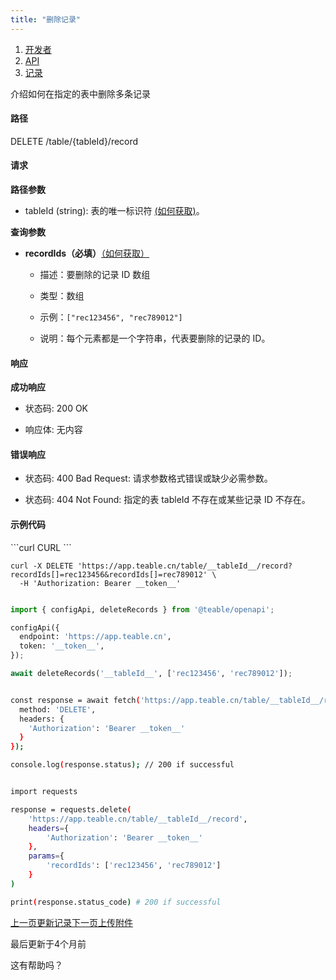 ```yaml
---
title: "删除记录"
---
```


1. [开发者](/kai-fa-zhe)
2. [API](/kai-fa-zhe/api)
3. [记录](/kai-fa-zhe/api/ji-lu)

介绍如何在指定的表中删除多条记录

#### 路径

DELETE /table/\{tableId}/record

#### 请求

**路径参数**

* tableId (string): 表的唯一标识符 [(如何获取)](/kai-fa-zhe/api/huo-qu-id#tableid)。

**查询参数**

* **recordIds（必填）**[（如何获取）](/kai-fa-zhe/api/huo-qu-id#recordid)

  * 描述：要删除的记录 ID 数组

  * 类型：数组

  * 示例：`["rec123456", "rec789012"]`

  * 说明：每个元素都是一个字符串，代表要删除的记录的 ID。

#### 响应

**成功响应**

* 状态码: 200 OK

* 响应体: 无内容

#### 错误响应

* 状态码: 400 Bad Request: 请求参数格式错误或缺少必需参数。

* 状态码: 404 Not Found: 指定的表 tableId 不存在或某些记录 ID 不存在。

#### 示例代码

<CodeGroup>
  ```curl CURL
  ```

  ```js-sdk JS SDK
  curl -X DELETE 'https://app.teable.cn/table/__tableId__/record?recordIds[]=rec123456&recordIds[]=rec789012' \
    -H 'Authorization: Bearer __token__'
  ```

  ```typescript TypeScript
  ```

  ```python Python
  import { configApi, deleteRecords } from '@teable/openapi';

  configApi({
    endpoint: 'https://app.teable.cn',
    token: '__token__',
  });

  await deleteRecords('__tableId__', ['rec123456', 'rec789012']);
  ```

  ```bash bash
  ```

  ```bash bash
  const response = await fetch('https://app.teable.cn/table/__tableId__/record?recordIds[]=rec123456&recordIds[]=rec789012', {
    method: 'DELETE',
    headers: {
      'Authorization': 'Bearer __token__'
    }
  });

  console.log(response.status); // 200 if successful
  ```

  ```bash bash
  ```

  ```bash bash
  import requests

  response = requests.delete(
      'https://app.teable.cn/table/__tableId__/record',
      headers={
          'Authorization': 'Bearer __token__'
      },
      params={
          'recordIds': ['rec123456', 'rec789012']
      }
  )

  print(response.status_code) # 200 if successful
  ```
</CodeGroup>

[上一页更新记录](/kai-fa-zhe/api/ji-lu/geng-xin-ji-lu)[下一页上传附件](/kai-fa-zhe/api/ji-lu/shang-chuan-fu-jian)

最后更新于4个月前

这有帮助吗？
